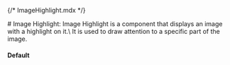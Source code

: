{/* ImageHighlight.mdx */}

<Meta of={ImageHighlightStories} name="Docs"/>
# Image Highlight:
Image Highlight is a component that displays an image with a highlight on it.\
It is used to draw attention to a specific part of the image.

#### Default
<Canvas of={ImageHighlightStories.Default} />